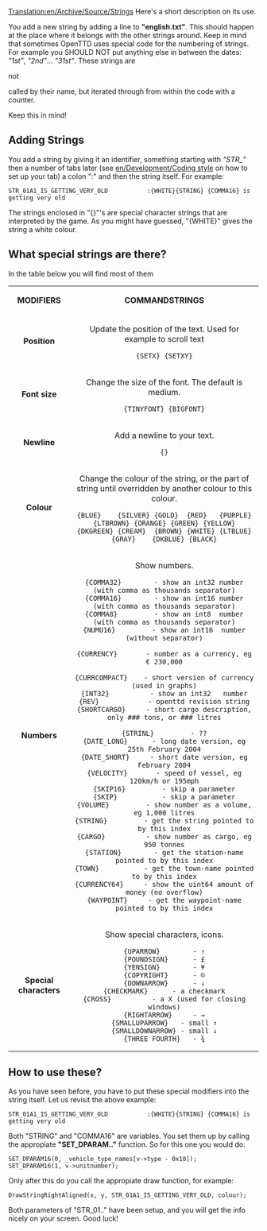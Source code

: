 [[Translation:en/Archive/Source/Strings]]
Here's a short description on its use.

You add a new string by adding a line to '''"english.txt"'''. This should happen at the place where it belongs with the other strings around. Keep in mind that sometimes OpenTTD uses special code for the numbering of strings. For example you SHOULD NOT put anything else in between the dates: ''"1st"'', ''"2nd"''... ''"31st"''. These strings are <warning>not</warning> called by their name, but iterated through from within the code with a counter. <warning>Keep this in mind!</warning>

==Adding Strings==
You add a string by giving it an identifier, something starting with ''"STR_"'' then a number of tabs later (see [[en/Development/Coding style]] on how to set up your tab) a colon ":" and then the string itself. For example:
<pre>STR_01A1_IS_GETTING_VERY_OLD			:{WHITE}{STRING} {COMMA16} is getting very old</pre>
The strings enclosed in "{}"'s are special character strings that are interpreted by the game. As you might have guessed, "{WHITE}" gives the string a white colour.

==What special strings are there?==
In the table below you will find most of them
{|
|align=center | '''MODIFIERS''' ||align=center | '''COMMANDSTRINGS'''
|-
| '''Position''' || Update the position of the text. Used for example to scroll text<pre>{SETX} {SETXY}</pre>
|-
| '''Font size''' || Change the size of the font. The default is medium.<pre>{TINYFONT} {BIGFONT}</pre>
|-
| '''Newline''' || Add a newline to your text.<pre>{}</pre>
|-
| '''Colour''' || Change the colour of the string, or the part of string until overridden by another colour to this colour.<pre>{BLUE}    {SILVER} {GOLD}  {RED}   {PURPLE} {LTBROWN} {ORANGE} {GREEN} {YELLOW}
{DKGREEN} {CREAM}  {BROWN} {WHITE} {LTBLUE} {GRAY}    {DKBLUE} {BLACK}</pre>
|-
| '''Numbers''' || Show numbers.
<pre>
{COMMA32}        - show an int32 number (with comma as thousands separator)
{COMMA16}        - show an int16 number (with comma as thousands separator)
{COMMA8}         - show an int8  number (with comma as thousands separator)
{NUMU16}         - show an int16  number (without separator)

{CURRENCY}       - number as a currency, eg € 230,000

{CURRCOMPACT}    - short version of currency (used in graphs)
{INT32}          - show an int32   number
{REV}            - openttd revision string
{SHORTCARGO}     - short cargo description, only ### tons, or ### litres

{STRINL}         - ??
{DATE_LONG}      - long date version, eg 25th February 2004
{DATE_SHORT}     - short date version, eg February 2004
{VELOCITY}       - speed of vessel, eg 120km/h or 195mph
{SKIP16}         - skip a parameter
{SKIP}           - skip a parameter
{VOLUME}         - show number as a volume, eg 1,000 litres
{STRING}         - get the string pointed to by this index
{CARGO}          - show number as cargo, eg 950 tonnes
{STATION}        - get the station-name pointed to by this index
{TOWN}           - get the town-name pointed to by this index
{CURRENCY64}     - show the uint64 amount of money (no overflow)
{WAYPOINT}     - get the waypoint-name pointed to by this index
</pre>
|-
| '''Special characters''' || Show special characters, icons.
<pre>
{UPARROW}        - ↑
{POUNDSIGN}      - £
{YENSIGN}        - ¥
{COPYRIGHT}      - ©
{DOWNARROW}      - ↓
{CHECKMARK}      - a checkmark
{CROSS}          - a X (used for closing windows)
{RIGHTARROW}     - →
{SMALLUPARROW}   - small ↑
{SMALLDOWNARROW} - small ↓
{THREE_FOURTH}   - ¾
</pre>
|}

==How to use these?==
As you have seen before, you have to put these special modifiers into the string itself. Let us revisit the above example:
<pre>STR_01A1_IS_GETTING_VERY_OLD			:{WHITE}{STRING} {COMMA16} is getting very old</pre>
Both "STRING" and "COMMA16" are variables. You set them up by calling the appropiate '''"SET_DPARAM.."''' function. So for this one you would do:
<pre>SET_DPARAM16(0, _vehicle_type_names[v->type - 0x10]);
SET_DPARAM16(1, v->unitnumber);</pre>
Only after this do you call the appropiate draw function, for example:
<pre>DrawStringRightAligned(x, y, STR_01A1_IS_GETTING_VERY_OLD, colour);</pre>
Both parameters of "STR_01.." have been setup, and you will get the info nicely on your screen. Good luck!